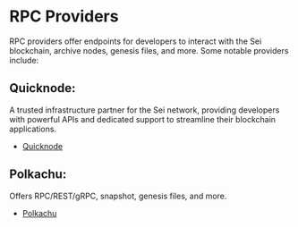 # RPC Providers

RPC providers offer endpoints for developers to interact with the Sei blockchain, archive nodes, genesis files, and more. Some notable providers include:

## **Quicknode**:
A trusted infrastructure partner for the Sei network, providing developers with powerful APIs and dedicated support to streamline their blockchain applications.
   - [Quicknode](https://www.quicknode.com/)

## **Polkachu**:
Offers RPC/REST/gRPC, snapshot, genesis files, and more.
   - [Polkachu](https://polkachu.com/networks/sei)
